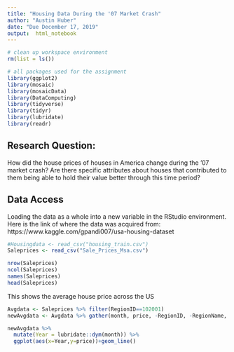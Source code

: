 ```yaml
---
title: "Housing Data During the '07 Market Crash"
author: "Austin Huber"
date: "Due December 17, 2019"
output:  html_notebook
---
```


```r
# clean up workspace environment
rm(list = ls())

# all packages used for the assignment
library(ggplot2)
library(mosaic)
library(mosaicData)
library(DataComputing)
library(tidyverse)
library(tidyr)
library(lubridate)
library(readr)
```


## Research Question:

How did the house prices of houses in America change during the '07 market crash? Are there specific attributes about houses that contributed to them being able to hold their value better through this time period? 


## Data Access

Loading the data as a whole into a new variable in the RStudio environment. Here is the link of where the data was acquired from: https://www.kaggle.com/gpandi007/usa-housing-dataset
```r
#Housingdata <- read_csv("housing_train.csv")
Saleprices <- read_csv("Sale_Prices_Msa.csv")
```
```r

nrow(Saleprices)
ncol(Saleprices)
names(Saleprices)
head(Saleprices)

```

This shows the average house price across the US 

```r

Avgdata <- Saleprices %>% filter(RegionID==102001)
newAvgdata <- Avgdata %>% gather(month, price, -RegionID, -RegionName, -SizeRank)

newAvgdata %>%
  mutate(Year = lubridate::dym(month)) %>%
  ggplot(aes(x=Year,y=price))+geom_line() 
```




